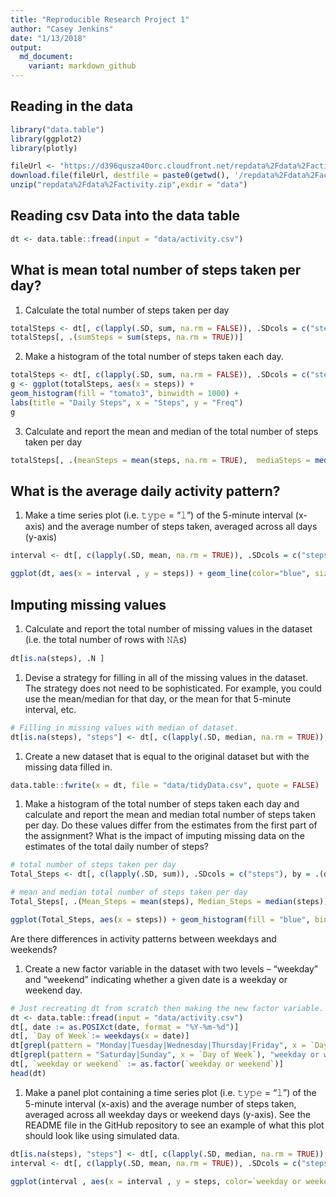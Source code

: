 ```yaml
---
title: "Reproducible Research Project 1"
author: "Casey Jenkins"
date: "1/13/2018"
output:
  md_document:
    variant: markdown_github
---
```


## Reading in the data
```r
library("data.table")
library(ggplot2)
library(plotly)

fileUrl <- "https://d396qusza40orc.cloudfront.net/repdata%2Fdata%2Factivity.zip"
download.file(fileUrl, destfile = paste0(getwd(), '/repdata%2Fdata%2Factivity.zip'), method = "curl")
unzip("repdata%2Fdata%2Factivity.zip",exdir = "data")
```

## Reading csv Data into the data table
```r
dt <- data.table::fread(input = "data/activity.csv")
```

## What is mean total number of steps taken per day?

1. Calculate the total number of steps taken per day

```r
totalSteps <- dt[, c(lapply(.SD, sum, na.rm = FALSE)), .SDcols = c("steps"), by = .(date)] 
totalSteps[, .(sumSteps = sum(steps, na.rm = TRUE))]
```

2. Make a histogram of the total number of steps taken each day. 

```r
totalSteps <- dt[, c(lapply(.SD, sum, na.rm = FALSE)), .SDcols = c("steps"), by = .(date)]
g <- ggplot(totalSteps, aes(x = steps)) +
geom_histogram(fill = "tomato3", binwidth = 1000) +
labs(title = "Daily Steps", x = "Steps", y = "Freq")
g

```

3. Calculate and report the mean and median of the total number of steps taken per day

```r
totalSteps[, .(meanSteps = mean(steps, na.rm = TRUE),  mediaSteps = median(steps, na.rm = TRUE))]
```

## What is the average daily activity pattern?

1. Make a time series plot (i.e. 𝚝𝚢𝚙𝚎 = "𝚕") of the 5-minute interval (x-axis) and the average number of steps taken, averaged across all days (y-axis)

```r
interval <- dt[, c(lapply(.SD, mean, na.rm = TRUE)), .SDcols = c("steps"), by = .(interval)] 

ggplot(dt, aes(x = interval , y = steps)) + geom_line(color="blue", size=1) + labs(title = "Avg. Daily Steps", x = "Interval", y = "Avg. Steps per day")
```

Imputing missing values
-----------------------

1.  Calculate and report the total number of missing values in the dataset (i.e. the total number of rows with 𝙽𝙰s)

```r
dt[is.na(steps), .N ]
```

1.  Devise a strategy for filling in all of the missing values in the dataset. The strategy does not need to be sophisticated. For example, you could use the mean/median for that day, or the mean for that 5-minute interval, etc.

```r
# Filling in missing values with median of dataset. 
dt[is.na(steps), "steps"] <- dt[, c(lapply(.SD, median, na.rm = TRUE)), .SDcols = c("steps")]
```

1.  Create a new dataset that is equal to the original dataset but with the missing data filled in.

```r
data.table::fwrite(x = dt, file = "data/tidyData.csv", quote = FALSE)
```

1.  Make a histogram of the total number of steps taken each day and calculate and report the mean and median total number of steps taken per day. Do these values differ from the estimates from the first part of the assignment? What is the impact of imputing missing data on the estimates of the total daily number of steps?

```r
# total number of steps taken per day
Total_Steps <- dt[, c(lapply(.SD, sum)), .SDcols = c("steps"), by = .(date)] 

# mean and median total number of steps taken per day
Total_Steps[, .(Mean_Steps = mean(steps), Median_Steps = median(steps))]
```

```r
ggplot(Total_Steps, aes(x = steps)) + geom_histogram(fill = "blue", binwidth = 1000) + labs(title = "Daily Steps", x = "Steps", y = "Frequency")
```

Are there differences in activity patterns between weekdays and weekends?

1.  Create a new factor variable in the dataset with two levels – “weekday” and “weekend” indicating whether a given date is a weekday or weekend day.

```r
# Just recreating dt from scratch then making the new factor variable. 
dt <- data.table::fread(input = "data/activity.csv")
dt[, date := as.POSIXct(date, format = "%Y-%m-%d")]
dt[, `Day of Week`:= weekdays(x = date)]
dt[grepl(pattern = "Monday|Tuesday|Wednesday|Thursday|Friday", x = `Day of Week`), "weekday or weekend"] <- "weekday"
dt[grepl(pattern = "Saturday|Sunday", x = `Day of Week`), "weekday or weekend"] <- "weekend"
dt[, `weekday or weekend` := as.factor(`weekday or weekend`)]
head(dt)
```

1.  Make a panel plot containing a time series plot (i.e. 𝚝𝚢𝚙𝚎 = "𝚕") of the 5-minute interval (x-axis) and the average number of steps taken, averaged across all weekday days or weekend days (y-axis). See the README file in the GitHub repository to see an example of what this plot should look like using simulated data.

```r
dt[is.na(steps), "steps"] <- dt[, c(lapply(.SD, median, na.rm = TRUE)), .SDcols = c("steps")]
interval <- dt[, c(lapply(.SD, mean, na.rm = TRUE)), .SDcols = c("steps"), by = .(interval, `weekday or weekend`)] 

ggplot(interval , aes(x = interval , y = steps, color=`weekday or weekend`)) + geom_line() + labs(title = "Avg. Daily Steps by Weektype", x = "Interval", y = "No. of Steps") + facet_wrap(~`weekday or weekend` , ncol = 1, nrow=2)
```
